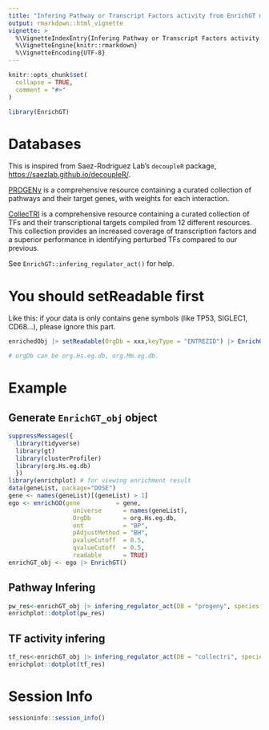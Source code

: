 ```yaml
---
title: "Infering Pathway or Transcript Factors activity from EnrichGT meta-gene modules"
output: rmarkdown::html_vignette
vignette: >
  %\VignetteIndexEntry{Infering Pathway or Transcript Factors activity from EnrichGT meta-gene modules}
  %\VignetteEngine{knitr::rmarkdown}
  %\VignetteEncoding{UTF-8}
---
```


```r
knitr::opts_chunk$set(
  collapse = TRUE,
  comment = "#>"
)
```

```r
library(EnrichGT)
```

# Databases

This is inspired from Saez-Rodriguez Lab's `decoupleR` package, <https://saezlab.github.io/decoupleR/>.

[PROGENy](https://saezlab.github.io/progeny/) is a comprehensive resource containing a curated collection of pathways and their target genes, with weights for each interaction.

[CollecTRI](https://github.com/saezlab/CollecTRI) is a comprehensive resource containing a curated collection of TFs and their transcriptional targets compiled from 12 different resources. This collection provides an increased coverage of transcription factors and a superior performance in identifying perturbed TFs compared to our previous.

See `EnrichGT::infering_regulator_act()` for help.

# You should setReadable first

Like this: if your data is only contains gene symbols (like TP53, SIGLEC1, CD68...), please ignore this part.

``` r
enrichedObj |> setReadable(OrgDb = xxx,keyType = "ENTREZID") |> EnrichGT()

# orgDb can be org.Hs.eg.db, org.Mm.eg.db. 
```

# Example

## Generate `EnrichGT_obj` object

```r
suppressMessages({
  library(tidyverse)
  library(gt)
  library(clusterProfiler)
  library(org.Hs.eg.db)
  })
library(enrichplot) # for viewing enrichment result
data(geneList, package="DOSE")
gene <- names(geneList)[(geneList) > 1]
ego <- enrichGO(gene          = gene,
                  universe      = names(geneList),
                  OrgDb         = org.Hs.eg.db,
                  ont           = "BP",
                  pAdjustMethod = "BH",
                  pvalueCutoff  = 0.5,
                  qvalueCutoff  = 0.5,
                  readable      = TRUE)
enrichGT_obj <- ego |> EnrichGT()
```

## Pathway Infering

```r
pw_res<-enrichGT_obj |> infering_regulator_act(DB = "progeny", species = "human")
enrichplot::dotplot(pw_res)
```


## TF activity infering

```r
tf_res<-enrichGT_obj |> infering_regulator_act(DB = "collectri", species = "human")
enrichplot::dotplot(tf_res)
```


# Session Info

```r
sessioninfo::session_info()
```



